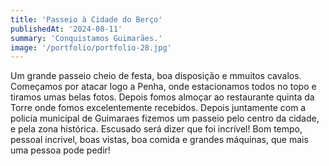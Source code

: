```yaml
---
title: 'Passeio à Cidade do Berço'
publishedAt: '2024-08-11'
summary: 'Conquistamos Guimarães.'
image: '/portfolio/portfolio-28.jpg'
---
```


Um grande passeio cheio de festa, boa disposição e mmuitos cavalos. Começamos por atacar logo a Penha, onde estacionamos todos no topo e tiramos umas belas fotos. Depois fomos almoçar ao restaurante quinta da Torre onde fomos excelentemente recebidos.
Depois juntamente com a policia municipal de Guimaraes fizemos um passeio pelo centro da cidade, e pela zona histórica. Escusado será dizer que foi incrível! Bom tempo, pessoal incrivel, boas vistas, boa comida e grandes máquinas, que mais uma pessoa pode pedir!
